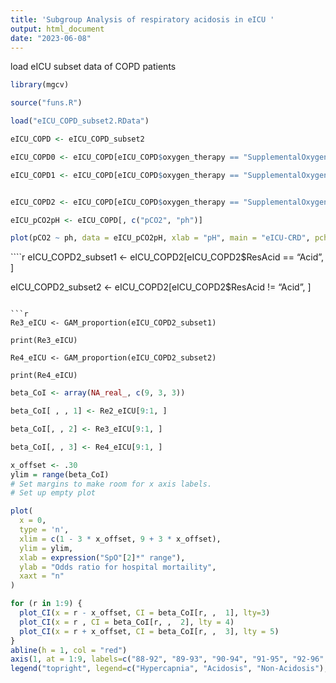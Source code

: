 ```yaml
---
title: 'Subgroup Analysis of respiratory acidosis in eICU '
output: html_document
date: "2023-06-08"
---
```

load eICU subset data of COPD patients
```r
library(mgcv)

source("funs.R")

load("eICU_COPD_subset2.RData")
```


```r
eICU_COPD <- eICU_COPD_subset2

eICU_COPD0 <- eICU_COPD[eICU_COPD$oxygen_therapy == "SupplementalOxygen", ]

eICU_COPD1 <- eICU_COPD[eICU_COPD$oxygen_therapy == "SupplementalOxygen" & eICU_COPD$Hypercapnia == "Non-Hypercapnia", ]


eICU_COPD2 <- eICU_COPD[eICU_COPD$oxygen_therapy == "SupplementalOxygen" & eICU_COPD$Hypercapnia == "Hypercapnia", ]

```

```r
eICU_pCO2pH <- eICU_COPD[, c("pCO2", "ph")]

```

```r
plot(pCO2 ~ ph, data = eICU_pCO2pH, xlab = "pH", main = "eICU-CRD", pch = 4L, ylab = "pCO2 (mmHg)")
```



````r
eICU_COPD2_subset1 <- eICU_COPD2[eICU_COPD2$ResAcid == "Acid", ]

eICU_COPD2_subset2 <- eICU_COPD2[eICU_COPD2$ResAcid != "Acid", ]
```

```r
Re3_eICU <- GAM_proportion(eICU_COPD2_subset1)

print(Re3_eICU)

Re4_eICU <- GAM_proportion(eICU_COPD2_subset2)

print(Re4_eICU)

```


```r
beta_CoI <- array(NA_real_, c(9, 3, 3))

beta_CoI[ , , 1] <- Re2_eICU[9:1, ]

beta_CoI[, , 2] <- Re3_eICU[9:1, ]

beta_CoI[, , 3] <- Re4_eICU[9:1, ]

x_offset <- .30
ylim = range(beta_CoI)
# Set margins to make room for x axis labels.
# Set up empty plot

plot(
  x = 0,
  type = 'n',
  xlim = c(1 - 3 * x_offset, 9 + 3 * x_offset),
  ylim = ylim,
  xlab = expression("SpO"[2]*" range"),
  ylab = "Odds ratio for hospital mortaility",
  xaxt = "n"
)

for (r in 1:9) {
  plot_CI(x = r - x_offset, CI = beta_CoI[r, ,  1], lty=3)
  plot_CI(x = r , CI = beta_CoI[r, ,  2], lty = 4)
  plot_CI(x = r + x_offset, CI = beta_CoI[r, ,  3], lty = 5)
}
abline(h = 1, col = "red")
axis(1, at = 1:9, labels=c("88-92", "89-93", "90-94", "91-95", "92-96", "93-97", "94-98", "95-99", "96-100"))
legend("topright", legend=c("Hypercapnia", "Acidosis", "Non-Acidosis"), lty = 3:5, cex=0.8, bty ="n")
```